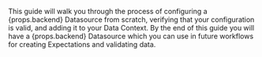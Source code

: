 <!--- props.backend: The name of the backend used by the Datasource's Execution Engine. -->
<p>
This guide will walk you through the process of configuring a {props.backend} Datasource from scratch, verifying that your configuration is valid, and adding it to your Data Context.  By the end of this guide you will have a {props.backend} Datasource which you can use in future workflows for creating Expectations and validating data.
</p>